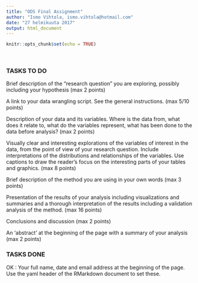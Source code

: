 ```yaml
---
title: "ODS Final Assignment"
author: "Ismo Vihtola, ismo.vihtola@hotmail.com"
date: "27 helmikuuta 2017"
output: html_document
---
```


```r
knitr::opts_chunk$set(echo = TRUE)
```
<br>


### TASKS TO DO

Brief description of the "research question" you are exploring, possibly including your hypothesis (max 2 points)

A link to your data wrangling script. See the general instructions. (max 5/10 points)

Description of your data and its variables. Where is the data from, what does it relate to, what do the variables represent, what has been done to the data before analysis? (max 2 points)

Visually clear and interesting explorations of the variables of interest in the data, from the point of view of your research question. Include interpretations of the distributions and relationships of the variables. Use captions to draw the reader’s focus on the interesting parts of your tables and graphics. (max 8 points)

Brief description of the method you are using in your own words (max 3 points)

Presentation of the results of your analysis including visualizations and summaries and a thorough interpretation of the results including a validation analysis of the method. (max 16 points)

Conclusions and discussion (max 2 points)

An ‘abstract’ at the beginning of the page with a summary of your analysis (max 2 points)

### TASKS DONE

OK : Your full name, date and email address at the beginning of the page. Use the yaml header of the RMarkdown
document to set these.
